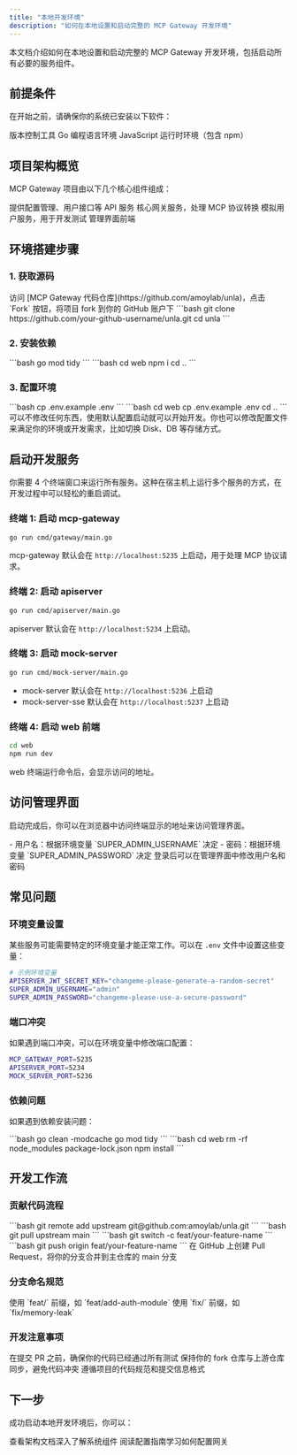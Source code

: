```yaml
---
title: "本地开发环境"
description: "如何在本地设置和启动完整的 MCP Gateway 开发环境"
---
```


本文档介绍如何在本地设置和启动完整的 MCP Gateway 开发环境，包括启动所有必要的服务组件。

## 前提条件

在开始之前，请确保你的系统已安装以下软件：

<CardGroup cols={3}>
  <Card title="Git" icon="git">
    版本控制工具
  </Card>
  <Card title="Go 1.24.1+" icon="golang">
    Go 编程语言环境
  </Card>
  <Card title="Node.js v20.18.0+" icon="nodejs">
    JavaScript 运行时环境（包含 npm）
  </Card>
</CardGroup>

## 项目架构概览

MCP Gateway 项目由以下几个核心组件组成：

<AccordionGroup>
  <Accordion icon="server" title="apiserver">
    提供配置管理、用户接口等 API 服务
  </Accordion>
  <Accordion icon="gateway" title="mcp-gateway">
    核心网关服务，处理 MCP 协议转换
  </Accordion>
  <Accordion icon="flask" title="mock-server">
    模拟用户服务，用于开发测试
  </Accordion>
  <Accordion icon="browser" title="web">
    管理界面前端
  </Accordion>
</AccordionGroup>

## 环境搭建步骤

### 1. 获取源码

<Steps>
  <Step title="Fork 项目">
    访问 [MCP Gateway 代码仓库](https://github.com/amoylab/unla)，点击 `Fork` 按钮，将项目 fork 到你的 GitHub 账户下
  </Step>

  <Step title="克隆到本地">
    ```bash
    git clone https://github.com/your-github-username/unla.git
    cd unla
    ```
  </Step>
</Steps>

### 2. 安装依赖

<Steps>
  <Step title="安装 Go 依赖">
    ```bash
    go mod tidy
    ```
  </Step>

  <Step title="安装 Node.js 依赖">
    ```bash
    cd web
    npm i
    cd ..
    ```
  </Step>
</Steps>

### 3. 配置环境

<Steps>
  <Step title="后端配置">
    ```bash
    cp .env.example .env
    ```
  </Step>

  <Step title="前端配置">
    ```bash
    cd web
    cp .env.example .env
    cd ..
    ```
  </Step>
</Steps>

<Note>
可以不修改任何东西，使用默认配置启动就可以开始开发。你也可以修改配置文件来满足你的环境或开发需求，比如切换 Disk、DB 等存储方式。
</Note>

## 启动开发服务

你需要 4 个终端窗口来运行所有服务。这种在宿主机上运行多个服务的方式，在开发过程中可以轻松的重启调试。

### 终端 1: 启动 mcp-gateway

```bash
go run cmd/gateway/main.go
```

mcp-gateway 默认会在 `http://localhost:5235` 上启动，用于处理 MCP 协议请求。

### 终端 2: 启动 apiserver

```bash
go run cmd/apiserver/main.go
```

apiserver 默认会在 `http://localhost:5234` 上启动。

### 终端 3: 启动 mock-server

```bash
go run cmd/mock-server/main.go
```

- mock-server 默认会在 `http://localhost:5236` 上启动
- mock-server-sse 默认会在 `http://localhost:5237` 上启动

### 终端 4: 启动 web 前端

```bash
cd web
npm run dev
```

web 终端运行命令后，会显示访问的地址。

## 访问管理界面

启动完成后，你可以在浏览器中访问终端显示的地址来访问管理界面。

<CardGroup cols={2}>
  <Card title="默认登录信息" icon="key">
    - 用户名：根据环境变量 `SUPER_ADMIN_USERNAME` 决定
    - 密码：根据环境变量 `SUPER_ADMIN_PASSWORD` 决定
  </Card>
  <Card title="首次登录" icon="user">
    登录后可以在管理界面中修改用户名和密码
  </Card>
</CardGroup>

## 常见问题

### 环境变量设置

某些服务可能需要特定的环境变量才能正常工作。可以在 `.env` 文件中设置这些变量：

```bash
# 示例环境变量
APISERVER_JWT_SECRET_KEY="changeme-please-generate-a-random-secret"
SUPER_ADMIN_USERNAME="admin"
SUPER_ADMIN_PASSWORD="changeme-please-use-a-secure-password"
```

### 端口冲突

如果遇到端口冲突，可以在环境变量中修改端口配置：

```bash
MCP_GATEWAY_PORT=5235
APISERVER_PORT=5234
MOCK_SERVER_PORT=5236
```

### 依赖问题

如果遇到依赖安装问题：

<AccordionGroup>
  <Accordion icon="golang" title="Go 依赖问题">
    ```bash
    go clean -modcache
    go mod tidy
    ```
  </Accordion>

  <Accordion icon="nodejs" title="Node.js 依赖问题">
    ```bash
    cd web
    rm -rf node_modules package-lock.json
    npm install
    ```
  </Accordion>
</AccordionGroup>

## 开发工作流

### 贡献代码流程

<Steps>
  <Step title="添加上游仓库">
    ```bash
    git remote add upstream git@github.com:amoylab/unla.git
    ```
  </Step>

  <Step title="同步上游代码">
    ```bash
    git pull upstream main
    ```
  </Step>

  <Step title="创建功能分支">
    ```bash
    git switch -c feat/your-feature-name
    ```
  </Step>

  <Step title="开发完成后推送">
    ```bash
    git push origin feat/your-feature-name
    ```
  </Step>

  <Step title="创建 Pull Request">
    在 GitHub 上创建 Pull Request，将你的分支合并到主仓库的 main 分支
  </Step>
</Steps>

### 分支命名规范

<CardGroup cols={2}>
  <Card title="新功能" icon="plus">
    使用 `feat/` 前缀，如 `feat/add-auth-module`
  </Card>
  <Card title="Bug 修复" icon="bug">
    使用 `fix/` 前缀，如 `fix/memory-leak`
  </Card>
</CardGroup>

### 开发注意事项

<AccordionGroup>
  <Accordion icon="test-tube" title="测试">
    在提交 PR 之前，确保你的代码已经通过所有测试
  </Accordion>

  <Accordion icon="sync" title="代码同步">
    保持你的 fork 仓库与上游仓库同步，避免代码冲突
  </Accordion>

  <Accordion icon="code" title="代码规范">
    遵循项目的代码规范和提交信息格式
  </Accordion>
</AccordionGroup>

## 下一步

成功启动本地开发环境后，你可以：

<CardGroup cols={2}>
  <Card title="了解架构" icon="sitemap" href="/development/architecture">
    查看架构文档深入了解系统组件
  </Card>
  <Card title="学习配置" icon="gear" href="/configuration/gateways">
    阅读配置指南学习如何配置网关
  </Card>
</CardGroup>